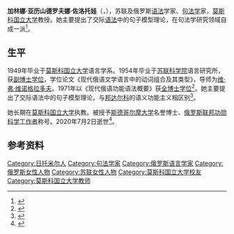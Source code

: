 {{Infobox person
| name = 加林娜·佐洛托娃
| image = 
| birth_date = {{Birth date|1924|8|4|df=y}}
| birth_place = {{URS}}[[日托米尔|日托米尔]]
| death_date = {{death date and age|2020|7|2|1924|8|4|df=y}}
| death_place = {{RUS}}莫斯科
| nationality = 
| occupation = [[语言学家|语言学家]]
| known_for = 提出了交际语法中的句子模型理论
| awards = {{俄罗斯联邦功勋科学工作者}}
}}

'''加林娜·亚历山德罗夫娜·佐洛托娃'''（{{lang-ru|Галина Александровна Золотова}}，{{bd|1924年|8月4日|2020年|7月2日|catIdx=Zolotova}}），苏联及俄罗斯[[语法|语法]]学家、[[句法学|句法学]]家，[[莫斯科国立大学|莫斯科国立大学]]教授。她主要提出了交际[[语法|语法]]中的句子模型理论，在句法学研究领域自成一派<ref>{{cite journal |author1=王铭玉|author2=-{于}-鑫 |title=佐洛托娃的句子模型理论 |journal=外语教学 |date=2009 |issue=1 |pages=14-20 |issn=1000-5544}}</ref>。
==生平==
1949年毕业于[[莫斯科国立大学|莫斯科国立大学]]语言学系。1954年毕业于[[苏联科学院|苏联科学院]]语言研究所，获[[副博士学位|副博士学位]]，学位论文《现代俄语文学语言中的动词组合及其类型》，导师为[[维克托·弗拉基米罗维奇·维诺格拉多夫|维·弗·维诺格拉多夫]]。1971年以《现代俄语功能语法概要》获[[全博士学位|全博士学位]]<ref>{{cite web |author=Онипенко Н. К |title=Г.А. Золотова в современной лингвистической науке |url=http://www.ruslang.ru/doc/zolotova.pdf |accessdate=2020-08-03 |language=ru |archive-date=2018-07-12 |archive-url=https://web.archive.org/web/20180712200019/http://www.ruslang.ru/doc/zolotova.pdf |dead-url=no }}</ref>。她主要提出了交际语法中的句子模型理论，与[[亚历山大·弗拉基米罗维奇·邦达尔科|邦达尔科]]的语义功能主义相区别<ref>{{cite journal |author=刘珏 |title="功能"及其在功能语言学理论构建中的作用——以俄罗斯语言学家邦达尔科和佐洛托娃的功能研究为例 |journal=中国俄语教学 |date=2019 |volume=38 |issue=1 |pages=23-30 |doi=10.3969/j.issn.1002-5510.2019.01.003}}</ref>。

她长期在[[莫斯科国立大学|莫斯科国立大学]]执教。被授予[[斯德哥尔摩大学|斯德哥尔摩大学]]名誉博士、[[俄罗斯联邦功勋科学工作者|俄罗斯联邦功勋科学工作者]]称号。2020年7月2日逝世<ref>{{Cite web|url=https://www.philol.msu.ru/faculty/in-memoriam/ZolotovaGA/|title=Ушла из жизни Галина Александровна Золотова|website=МГУ|accessdate=2020-08-03|language=ru|archive-date=2020-07-05|archive-url=https://web.archive.org/web/20200705091609/https://www.philol.msu.ru/faculty/in-memoriam/ZolotovaGA/|dead-url=no}}</ref>。

==参考资料==
{{Reflist}}

{{Authority control}}

{{DEFAULTSORT:Zolotova, Galina}}
[[Category:日托米尔人|Category:日托米尔人]]
[[Category:句法学家|Category:句法学家]]
[[Category:俄罗斯语言学家|Category:俄罗斯语言学家]]
[[Category:俄罗斯女性人物|Category:俄罗斯女性人物]]
[[Category:苏联女性人物|Category:苏联女性人物]]
[[Category:莫斯科国立大学校友|Category:莫斯科国立大学校友]]
[[Category:莫斯科国立大学教师|Category:莫斯科国立大学教师]]